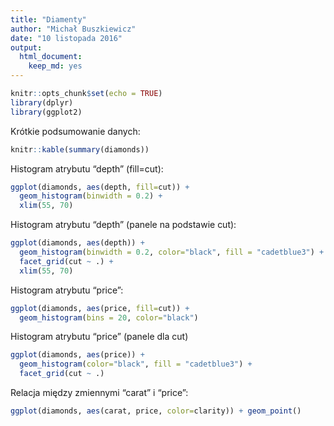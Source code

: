```yaml
---
title: "Diamenty"
author: "Michał Buszkiewicz"
date: "10 listopada 2016"
output: 
  html_document: 
    keep_md: yes
---
```


```r
knitr::opts_chunk$set(echo = TRUE)
library(dplyr)
library(ggplot2)
```

Krótkie podsumowanie danych:
```r
knitr::kable(summary(diamonds))
```

Histogram atrybutu "depth" (fill=cut):
```r
ggplot(diamonds, aes(depth, fill=cut)) +
  geom_histogram(binwidth = 0.2) +
  xlim(55, 70) 
```

Histogram atrybutu "depth" (panele na podstawie cut):
```r
ggplot(diamonds, aes(depth)) +
  geom_histogram(binwidth = 0.2, color="black", fill = "cadetblue3") +
  facet_grid(cut ~ .) +
  xlim(55, 70) 
```

Histogram atrybutu "price":
```r
ggplot(diamonds, aes(price, fill=cut)) +
  geom_histogram(bins = 20, color="black")
```

Histogram atrybutu "price" (panele dla cut)
```r
ggplot(diamonds, aes(price)) +
  geom_histogram(color="black", fill = "cadetblue3") +
  facet_grid(cut ~ .)
```

Relacja między zmiennymi "carat" i "price":
```r
ggplot(diamonds, aes(carat, price, color=clarity)) + geom_point()
```

